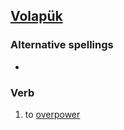 ==[[Volapük]]==

===Alternative spellings===
*{{l|vo|bemekaydoyn}}

===Verb===
{{infl|vo|verb}}

# to [[overpower]]
